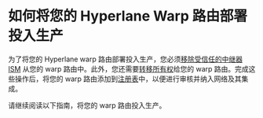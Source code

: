 # 如何将您的 Hyperlane Warp 路由部署投入生产

为了将您的 Hyperlane warp 路由部署投入生产，您必须[移除受信任的中继器 ISM](/guides/remove-trusted-relayer.mdx)
从您的 warp 路由中。此外，您还需要[转移所有权](/guides/transfer-warp-route-ownership.mdx)给您的 warp 路由。完成这些操作后，将您的 warp 路由添加到[注册表](https://github.com/hyperlane-xyz/hyperlane-registry/tree/main/deployments/warp_routes)中，以便进行审核并纳入网络及其集成。

请继续阅读以下指南，将您的 warp 路由投入生产。
